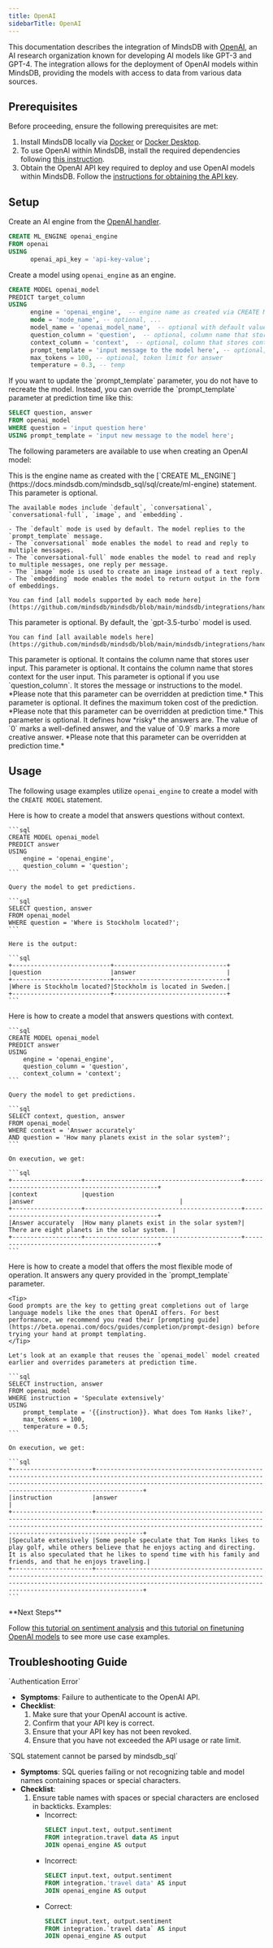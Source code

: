 ```yaml
---
title: OpenAI
sidebarTitle: OpenAI
---
```


This documentation describes the integration of MindsDB with [OpenAI](https://openai.com/), an AI research organization known for developing AI models like GPT-3 and GPT-4.
The integration allows for the deployment of OpenAI models within MindsDB, providing the models with access to data from various data sources.

## Prerequisites

Before proceeding, ensure the following prerequisites are met:

1. Install MindsDB locally via [Docker](https://docs.mindsdb.com/setup/self-hosted/docker) or [Docker Desktop](https://docs.mindsdb.com/setup/self-hosted/docker-desktop).
2. To use OpenAI within MindsDB, install the required dependencies following [this instruction](/setup/self-hosted/docker#install-dependencies).
3. Obtain the OpenAI API key required to deploy and use OpenAI models within MindsDB. Follow the [instructions for obtaining the API key](https://help.openai.com/en/articles/4936850-where-do-i-find-my-secret-api-key).

## Setup

Create an AI engine from the [OpenAI handler](https://github.com/mindsdb/mindsdb/tree/main/mindsdb/integrations/handlers/openai_handler).

```sql
CREATE ML_ENGINE openai_engine
FROM openai
USING
      openai_api_key = 'api-key-value';
```

Create a model using `openai_engine` as an engine.

```sql
CREATE MODEL openai_model
PREDICT target_column
USING
      engine = 'openai_engine',  -- engine name as created via CREATE ML_ENGINE
      mode = 'mode_name', -- optional, ...
      model_name = 'openai_model_name',  -- optional with default value of gpt-3.5-turbo
      question_column = 'question',  -- optional, column name that stores user input
      context_column = 'context',  -- optional, column that stores context of the user input
      prompt_template = 'input message to the model here', -- optional, user provides instructions to the model here
      max_tokens = 100, -- optional, token limit for answer
      temperature = 0.3, -- temp

```

<Tip>
If you want to update the `prompt_template` parameter, you do not have to recreate the model. Instead, you can override the `prompt_template` parameter at prediction time like this:

```sql
SELECT question, answer
FROM openai_model
WHERE question = 'input question here'
USING prompt_template = 'input new message to the model here';
```
</Tip>

The following parameters are available to use when creating an OpenAI model:

<AccordionGroup>

  <Accordion title="engine">
    This is the engine name as created with the [`CREATE ML_ENGINE`](https://docs.mindsdb.com/mindsdb_sql/sql/create/ml-engine) statement.
  </Accordion>

  <Accordion title="mode">
    This parameter is optional.

    The available modes include `default`, `conversational`, `conversational-full`, `image`, and `embedding`.

    - The `default` mode is used by default. The model replies to the `prompt_template` message.
    - The `conversational` mode enables the model to read and reply to multiple messages.
    - The `conversational-full` mode enables the model to read and reply to multiple messages, one reply per message.
    - The `image` mode is used to create an image instead of a text reply.
    - The `embedding` mode enables the model to return output in the form of embeddings.

    You can find [all models supported by each mode here](https://github.com/mindsdb/mindsdb/blob/main/mindsdb/integrations/handlers/openai_handler/constants.py).
  </Accordion>

  <Accordion title="model_name">
    This parameter is optional. By default, the `gpt-3.5-turbo` model is used.

    You can find [all available models here](https://github.com/mindsdb/mindsdb/blob/main/mindsdb/integrations/handlers/openai_handler/constants.py).
  </Accordion>

  <Accordion title="question_column">
    This parameter is optional. It contains the column name that stores user input.
  </Accordion>

  <Accordion title="context_column">
    This parameter is optional. It contains the column name that stores context for the user input.
  </Accordion>

  <Accordion title="prompt_template">
    This parameter is optional if you use `question_column`. It stores the message or instructions to the model. *Please note that this parameter can be overridden at prediction time.*
  </Accordion>

  <Accordion title="max_tokens">
    This parameter is optional. It defines the maximum token cost of the prediction. *Please note that this parameter can be overridden at prediction time.*
  </Accordion>

  <Accordion title="temperature">
    This parameter is optional. It defines how *risky* the answers are. The value of `0` marks a well-defined answer, and the value of `0.9` marks a more creative answer. *Please note that this parameter can be overridden at prediction time.*
  </Accordion>
</AccordionGroup>

## Usage

The following usage examples utilize `openai_engine` to create a model with the `CREATE MODEL` statement.

<AccordionGroup>

  <Accordion title="Answering questions without context">
    Here is how to create a model that answers questions without context.

    ```sql
    CREATE MODEL openai_model
    PREDICT answer
    USING
        engine = 'openai_engine',
        question_column = 'question';
    ```

    Query the model to get predictions.

    ```sql
    SELECT question, answer
    FROM openai_model
    WHERE question = 'Where is Stockholm located?';
    ```

    Here is the output:

    ```sql
    +---------------------------+-------------------------------+
    |question                   |answer                         |
    +---------------------------+-------------------------------+
    |Where is Stockholm located?|Stockholm is located in Sweden.|
    +---------------------------+-------------------------------+
    ```
  </Accordion>

  <Accordion title="Answering questions with context">
    Here is how to create a model that answers questions with context.

    ```sql
    CREATE MODEL openai_model
    PREDICT answer
    USING
        engine = 'openai_engine',
        question_column = 'question',
        context_column = 'context';
    ```

    Query the model to get predictions.

    ```sql
    SELECT context, question, answer
    FROM openai_model
    WHERE context = 'Answer accurately'
    AND question = 'How many planets exist in the solar system?';
    ```

    On execution, we get:

    ```sql
    +-------------------+-------------------------------------------+----------------------------------------------+
    |context            |question                                   |answer                                        |
    +-------------------+-------------------------------------------+----------------------------------------------+
    |Answer accurately  |How many planets exist in the solar system?| There are eight planets in the solar system. |
    +-------------------+-------------------------------------------+----------------------------------------------+
    ```
  </Accordion>

  <Accordion title="Prompt completion">
    Here is how to create a model that offers the most flexible mode of operation. It answers any query provided in the `prompt_template` parameter.

    <Tip>
    Good prompts are the key to getting great completions out of large language models like the ones that OpenAI offers. For best performance, we recommend you read their [prompting guide](https://beta.openai.com/docs/guides/completion/prompt-design) before trying your hand at prompt templating.
    </Tip>

    Let's look at an example that reuses the `openai_model` model created earlier and overrides parameters at prediction time.

    ```sql
    SELECT instruction, answer
    FROM openai_model
    WHERE instruction = 'Speculate extensively'
    USING
        prompt_template = '{{instruction}}. What does Tom Hanks like?',
        max_tokens = 100,
        temperature = 0.5;
    ```

    On execution, we get:

    ```sql
    +----------------------+-------------------------------------------------------------------------------------------------------------------------------------------------------------------------------------------------------------------------------+
    |instruction           |answer                                                                                                                                                                                                                         |
    +----------------------+-------------------------------------------------------------------------------------------------------------------------------------------------------------------------------------------------------------------------------+
    |Speculate extensively |Some people speculate that Tom Hanks likes to play golf, while others believe that he enjoys acting and directing. It is also speculated that he likes to spend time with his family and friends, and that he enjoys traveling.|
    +----------------------+-------------------------------------------------------------------------------------------------------------------------------------------------------------------------------------------------------------------------------+
    ```
  </Accordion>
</AccordionGroup>

<Tip>
**Next Steps**

Follow [this tutorial on sentiment analysis](/use-cases/data_enrichment/sentiment-analysis-inside-mysql-with-openai) and [this tutorial on finetuning OpenAI models](/use-cases/automated_finetuning/openai) to see more use case examples.
</Tip>

## Troubleshooting Guide

<Warning>
`Authentication Error`

* **Symptoms**: Failure to authenticate to the OpenAI API.
* **Checklist**:
    1. Make sure that your OpenAI account is active.
    2. Confirm that your API key is correct.
    3. Ensure that your API key has not been revoked.
    4. Ensure that you have not exceeded the API usage or rate limit.
</Warning>

<Warning>
`SQL statement cannot be parsed by mindsdb_sql`

* **Symptoms**: SQL queries failing or not recognizing table and model names containing spaces or special characters.
* **Checklist**:
    1. Ensure table names with spaces or special characters are enclosed in backticks.
    Examples:
        * Incorrect:
            ```sql
            SELECT input.text, output.sentiment
            FROM integration.travel data AS input
            JOIN openai_engine AS output
            ```
        * Incorrect: 
            ```sql
            SELECT input.text, output.sentiment
            FROM integration.'travel data' AS input
            JOIN openai_engine AS output
            ```
        * Correct:  
            ```sql 
            SELECT input.text, output.sentiment
            FROM integration.`travel data` AS input
            JOIN openai_engine AS output
            ```
</Warning>